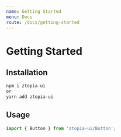 ```yaml
---
name: Getting Started
menu: Docs
route: /docs/getting-started
---
```


# Getting Started

## Installation

```sh
npm i ztopia-ui
or
yarn add ztopia-ui
```

## Usage

```ts
import { Button } from 'ztopia-ui/Button';
```
